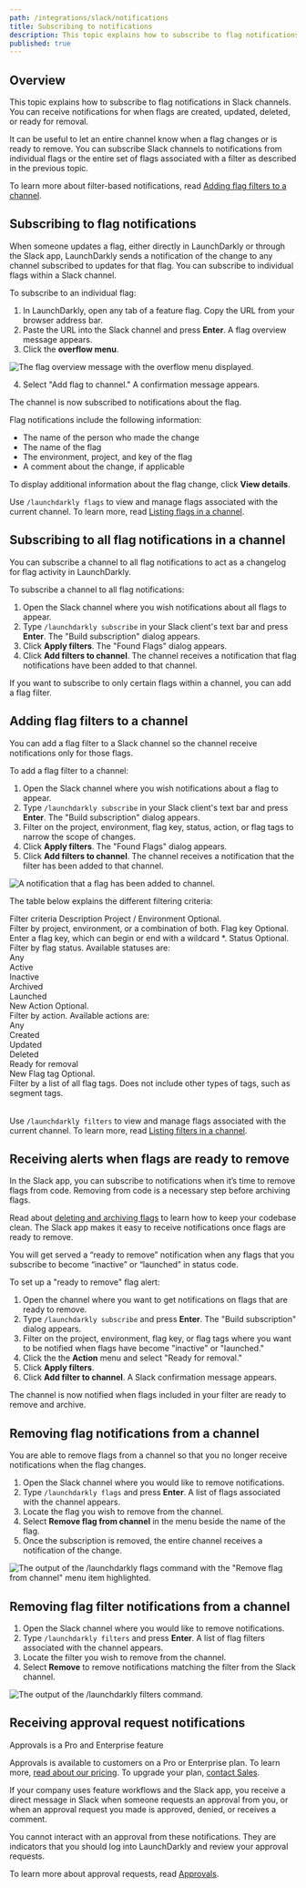 ```yaml
---
path: /integrations/slack/notifications
title: Subscribing to notifications
description: This topic explains how to subscribe to flag notifications in Slack channels. You can subscribe Slack channels to notifications from individual flags or the entire set of flags associated with a filter as described in the previous topic.
published: true
---
```


## Overview

This topic explains how to subscribe to flag notifications in Slack channels. You can receive notifications for when flags are created, updated, deleted, or ready for removal.

It can be useful to let an entire channel know when a flag changes or is ready to remove. You can subscribe Slack channels to notifications from individual flags or the entire set of flags associated with a filter as described in the previous topic.

To learn more about filter-based notifications, read [Adding flag filters to a channel](#adding-flag-filters-to-a-channel).

## Subscribing to flag notifications

When someone updates a flag, either directly in LaunchDarkly or through the Slack app, LaunchDarkly sends a notification of the change to any channel subscribed to updates for that flag. You can subscribe to individual flags within a Slack channel.

To subscribe to an individual flag:

1. In LaunchDarkly, open any tab of a feature flag. Copy the URL from your browser address bar.
2. Paste the URL into the Slack channel and press **Enter**. A flag overview message appears.
3. Click the **overflow menu**.

![The flag overview message with the overflow menu displayed.](slack-flag-overview-overflow.png)

4. Select "Add flag to channel." A confirmation message appears.

The channel is now subscribed to notifications about the flag.

Flag notifications include the following information:

- The name of the person who made the change
- The name of the flag
- The environment, project, and key of the flag
- A comment about the change, if applicable

To display additional information about the flag change, click **View details**.

Use `/launchdarkly flags` to view and manage flags associated with the current channel. To learn more, read [Listing flags in a channel](/integrations/slack/managing#listing-flags-in-a-channel).

## Subscribing to all flag notifications in a channel

You can subscribe a channel to all flag notifications to act as a changelog for flag activity in LaunchDarkly.

To subscribe a channel to all flag notifications:

1. Open the Slack channel where you wish notifications about all flags to appear.
2. Type `/launchdarkly subscribe` in your Slack client's text bar and press **Enter**. The "Build subscription" dialog appears.
4. Click **Apply filters**. The "Found Flags" dialog appears.
5. Click **Add filters to channel**. The channel receives a notification that flag notifications have been added to that channel.

If you want to subscribe to only certain flags within a channel, you can add a flag filter.

## Adding flag filters to a channel

You can add a flag filter to a Slack channel so the channel receive notifications only for those flags.

To add a flag filter to a channel:

1. Open the Slack channel where you wish notifications about a flag to appear.
2. Type `/launchdarkly subscribe` in your Slack client's text bar and press **Enter**. The "Build subscription" dialog appears.
3. Filter on the project, environment, flag key, status, action, or flag tags to narrow the scope of changes.
4. Click **Apply filters**. The "Found Flags" dialog appears.
5. Click **Add filters to channel**. The channel receives a notification that the filter has been added to that channel.

![A notification that a flag has been added to channel.](slack-flag-notifications.png)

The table below explains the different filtering criteria:

<Table>
  <TableHeader>
    <TableHeadCell>Filter criteria</TableHeadCell>
    <TableHeadCell>Description</TableHeadCell>
  </TableHeader>
  <TableBody>
    <TableRow>
      <TableCell>Project / Environment</TableCell>
      <TableCell>
        Optional.
        <br />
        Filter by project, environment, or a combination of both.
      </TableCell>
    </TableRow>
    <TableRow>
      <TableCell>Flag key</TableCell>
      <TableCell>
        Optional.
        <br />
        Enter a flag key, which can begin or end with a wildcard *.
      </TableCell>
    </TableRow>
    <TableRow>
      <TableCell>Status</TableCell>
      <TableCell>
        Optional.
        <br />
        Filter by flag status. Available statuses are:
        <br />
        Any
        <br />
        Active
        <br />
        Inactive
        <br />
        Archived
        <br />
        Launched
        <br />
        New
      </TableCell>
    </TableRow>
    <TableRow>
      <TableCell>Action</TableCell>
      <TableCell>
        Optional.
        <br />
        Filter by action. Available actions are:
        <br />
        Any
        <br />
        Created
        <br />
        Updated
        <br />
        Deleted
        <br />
        Ready for removal
        <br />
        New
      </TableCell>
    </TableRow>
    <TableRow>
      <TableCell>Flag tag</TableCell>
      <TableCell>
        Optional.
        <br />
        Filter by a list of all flag tags. Does not include other types of tags, such as segment tags.
      </TableCell>
    </TableRow>
  </TableBody>
</Table>

Use `/launchdarkly filters` to view and manage flags associated with the current channel. To learn more, read [Listing filters in a channel](/integrations/slack/managing#listing-filters-in-a-channel).

## Receiving alerts when flags are ready to remove

In the Slack app, you can subscribe to notifications when it’s time to remove flags from code. Removing from code is a necessary step before archiving flags.

Read about [deleting and archiving flags](/home/code/flag-archive) to learn how to keep your codebase clean. The Slack app makes it easy to receive notifications once flags are ready to remove.

You will get served a “ready to remove” notification when any flags that you subscribe to become “inactive” or “launched” in status code.

To set up a "ready to remove" flag alert:

1. Open the channel where you want to get notifications on flags that are ready to remove.
2. Type `/launchdarkly subscribe` and press **Enter**. The "Build subscription" dialog appears.
3. Filter on the project, environment, flag key, or flag tags where you want to be notified when flags have become "inactive" or "launched."
4. Click the the **Action** menu and select "Ready for removal."
5. Click **Apply filters**.
6. Click **Add filter to channel**. A Slack confirmation message appears.

The channel is now notified when flags included in your filter are ready to remove and archive.

## Removing flag notifications from a channel

You are able to remove flags from a channel so that you no longer receive notifications when the flag changes.

1. Open the Slack channel where you would like to remove notifications.
2. Type `/launchdarkly flags` and press **Enter**. A list of flags associated with the channel appears.
3. Locate the flag you wish to remove from the channel.
4. Select **Remove flag from channel** in the menu beside the name of the flag.
5. Once the subscription is removed, the entire channel receives a notification of the change.

![The output of the `/launchdarkly flags` command with the "Remove flag from channel" menu item highlighted.](slack-remove-flag-from-channel.png)

## Removing flag filter notifications from a channel

1. Open the Slack channel where you would like to remove notifications.
2. Type `/launchdarkly filters` and press **Enter**. A list of flag filters associated with the channel appears.
3. Locate the filter you wish to remove from the channel.
4. Select **Remove** to remove notifications matching the filter from the Slack channel.

![The output of the `/launchdarkly filters` command.](slack-manage-filters.png)

## Receiving approval request notifications

<Callout intent="primary">
<CalloutTitle>Approvals is a Pro and Enterprise feature</CalloutTitle>
<CalloutDescription>

Approvals is available to customers on a Pro or Enterprise plan. To learn more, [read about our pricing](https://launchdarkly.com/pricing/). To upgrade your plan, [contact Sales](https://launchdarkly.com/contact-sales/).

</CalloutDescription>
</Callout>

If your company uses feature workflows and the Slack app, you receive a direct message in Slack when someone requests an approval from you, or when an approval request you made is approved, denied, or receives a comment.

You cannot interact with an approval from these notifications. They are indicators that you should log into LaunchDarkly and review your approval requests.

To learn more about approval requests, read [Approvals](/home/feature-workflows/approvals).
